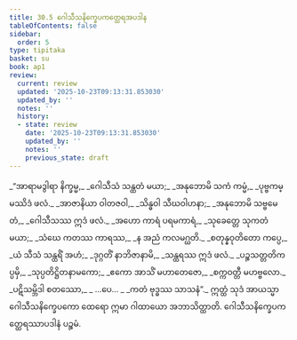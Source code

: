 ```yaml
---
title: 30.5 ဂေါသီသနိက္ခေပကတ္ထေရအပဒါန
tableOfContents: false
sidebar:
  order: 5
type: tipitaka
basket: su
book: ap1
review:
  current: review
  updated: '2025-10-23T09:13:31.853030'
  updated_by: ''
  notes: ''
  history:
  - state: review
    date: '2025-10-23T09:13:31.853030'
    updated_by: ''
    notes: ''
    previous_state: draft
---
```



<ReviewStatus review={frontmatter.review} showDetails={true} />

<HypothesisAnnotation frontmatter={frontmatter} />

<DynamicBreadcrumb />

<Division number="21" book="ap1" e="ch" v="20" p="278">

<Paragraph number="3386" type="verses" book="ap1">
_“အာရာမဒွါရာ နိက္ခမ္မ,_  
_ဂေါသီသံ သန္ထတံ မယာ;_  
_အနုဘောမိ သကံ ကမ္မံ,_  
_ပုဗ္ဗကမ္မဿိဒံ ဖလံ._  

</Paragraph>

</Division>
<Division number="22" book="ap1" e="ch" v="20" p="278">

<Paragraph number="3387" type="verses" book="ap1">
_အာဇာနိယာ ဝါတဇဝါ,_  
_သိန္ဓဝါ သီဃဝါဟနာ;_  
_အနုဘောမိ သဗ္ဗမေတံ,_  
_ဂေါသီသဿ ဣဒံ ဖလံ._  

</Paragraph>

</Division>
<Division number="23" book="ap1" e="ch" v="20" p="278">

<Paragraph number="3388" type="verses" book="ap1">
_အဟော ကာရံ ပရမကာရံ,_  
_သုခေတ္တေ သုကတံ မယာ;_  
_သံဃေ ကတဿ ကာရဿ,_  
_န အညံ ကလမဂ္ဃတိ._  

</Paragraph>

</Division>
<Division number="24" book="ap1" e="ch" v="20" p="278">

<Paragraph number="3389" type="verses" book="ap1">
_စတုန္နဝုတိတော ကပ္ပေ,_  
_ယံ သီသံ သန္ထရိံ အဟံ;_  
_ဒုဂ္ဂတိံ နာဘိဇာနာမိ,_  
_သန္ထရဿ ဣဒံ ဖလံ._  

</Paragraph>

</Division>
<Division number="25" book="ap1" e="ch" v="20" p="278">

<Paragraph number="3390" type="verses" book="ap1">
_ပဉ္စသတ္တတိကပ္ပမှိ,_  
_သုပ္ပတိဋ္ဌိတနာမကော;_  
_ဧကော အာသိံ မဟာတေဇော,_  
_စက္ကဝတ္တီ မဟဗ္ဗလော._  

</Paragraph>

</Division>
<Division number="26" book="ap1" e="ch" v="20" p="278">

<Paragraph number="3391" type="verses" book="ap1">
_ပဋိသမ္ဘိဒါ စတဿော,_  
_ …ပေ… _  
_ကတံ ဗုဒ္ဓဿ သာသနံ”._  

</Paragraph>

<Paragraph number="3392" book="ap1">
ဣတ္ထံ သုဒံ အာယသ္မာ ဂေါသီသနိက္ခေပကော ထေရော ဣမာ ဂါထာယော အဘာသိတ္ထာတိ.

</Paragraph>
</Division>

<Paragraph number="3393" type="center" book="ap1">
ဂေါသီသနိက္ခေပကတ္ထေရဿာပဒါနံ ပဉ္စမံ.
</Paragraph>